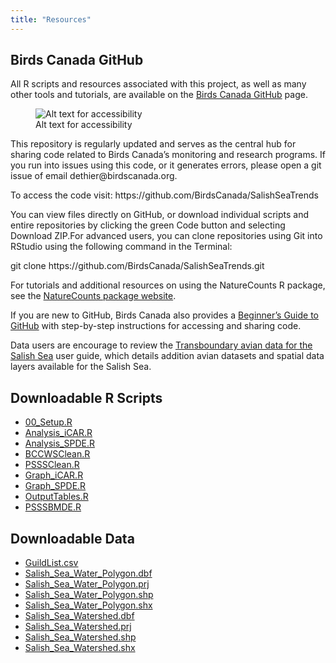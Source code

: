 ```yaml
---
title: "Resources"
---
```


## Birds Canada GitHub {#9.9BirdsCan}

All R scripts and resources associated with this project, as well as many other tools and tutorials, are available on the [Birds Canada GitHub](https://github.com/BirdsCanada) page.

![Alt text for accessibility](Images/BirdsCanadaGithub.png)

This repository is regularly updated and serves as the central hub for sharing code related to Birds Canada’s monitoring and research programs. If you run into issues using this code, or it generates errors, please open a git issue of email dethier\@birdscanada.org.

To access the code visit: https://github.com/BirdsCanada/SalishSeaTrends

You can view files directly on GitHub, or download individual scripts and entire repositories by clicking the green Code button and selecting Download ZIP.For advanced users, you can clone repositories using Git into RStudio using the following command in the Terminal:

git clone https://github.com/BirdsCanada/SalishSeaTrends.git

For tutorials and additional resources on using the NatureCounts R package, see the [NatureCounts package website](https://birdscanada.github.io/naturecounts/articles/index.html).

If you are new to GitHub, Birds Canada also provides a [Beginner’s Guide to GitHub](https://birdscanada.github.io/BirdsCanada_GitHubGuide/) with step-by-step instructions for accessing and sharing code.

Data users are encourage to review the [Transboundary avian data for the Salish Sea](https://birdscanada.github.io/TransboundaryData_SalishSea/) user guide, which details addition avian datasets and spatial data layers available for the Salish Sea.

## Downloadable R Scripts {#9.91BirdsCan}

-   [00_Setup.R](Scripts/00_Setup.R)
-   [Analysis_iCAR.R](Scripts/Analysis_iCAR.R)
-   [Analysis_SPDE.R](Scripts/Analysis_SPDE.R)
-   [BCCWSClean.R](Scripts/BCCWSClean.R)
-   [PSSSClean.R](Scripts/PSSSClean.R)
-   [Graph_iCAR.R](Scripts/Graph_iCAR.R)
-   [Graph_SPDE.R](Scripts/Graph_SPDE.R)
-   [OutputTables.R](Scripts/OutputTables.R)
-   [PSSSBMDE.R](Scripts/PSSSBMDE.R)

## Downloadable Data {#9.92BirdsCan}

-   [GuildList.csv](Data/GuildList.csv)
-   [Salish_Sea_Water_Polygon.dbf](Data/Spatial/Salish_Sea_Water_Polygon.dbf)
-   [Salish_Sea_Water_Polygon.prj](Data/Spatial/Salish_Sea_Water_Polygon.prj)
-   [Salish_Sea_Water_Polygon.shp](Data/Spatial/Salish_Sea_Water_Polygon.shp)
-   [Salish_Sea_Water_Polygon.shx](Data/Spatial/Salish_Sea_Water_Polygon.shx)
-   [Salish_Sea_Watershed.dbf](Data/Spatial/Salish_Sea_Watershed.dbf)
-   [Salish_Sea_Watershed.prj](Data/Spatial/Salish_Sea_Watershed.prj)
-   [Salish_Sea_Watershed.shp](Data/Spatial/Salish_Sea_Watershed.shp)
-   [Salish_Sea_Watershed.shx](Data/Spatial/Salish_Sea_Watershed.shx)
